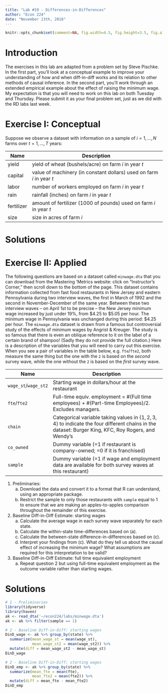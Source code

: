 ```yaml
---
title: "Lab #19 - Differences-in-Differences"
author: "Econ 224"
date: "November 13th, 2018"
---
```


<!-- knitr global options -->
```r
knitr::opts_chunk$set(comment=NA, fig.width=4.5, fig.height=3.5, fig.align = 'center')
```

# Introduction
The exercises in this lab are adapted from a problem set by Steve Pischke.
In the first part, you'll look at a conceptual example to improve your understanding of how and when diff-in-diff works and its relation to other methods of causal inference.
In the second part, you'll work through an extended empirical example about the effect of raising the minimum wage. 
My expectation is that you will need to work on this lab on both Tuesday and Thursday.
Please submit it as your final problem set, just as we did with the RD labs last week.

# Exercise I: Conceptual
Suppose we observe a dataset with information on a sample of $i = 1,...,N$ farms over $t = 1, ..., T$ years:

| Name | Description |
|-----|-----------------------------------------------|
| yield | yield of wheat (bushels/acre) on farm $i$ in year $t$ | 
| capital | value of machinery (in constant dollars) used on farm $i$ in year $t$ |
| labor | number of workers employed on farm $i$ in year $t$ |
| rain |  rainfall (inches) on farm $i$ in year $t$ |
| fertilizer | amount of fertilizer (1000 of pounds) used on farm $i$ in year $t$|
| size | size in acres of farm $i$ |


# Solutions
<!-- ANS_START -->
<!-- ANS_END -->

# Exercise II: Applied
The following questions are based on a dataset called `minwage.dta` that you can download from the Mastering 'Metrics website: click on "Instructor's Corner," then scroll down to the bottom of the page.
This dataset contains information collected from fast food restaurants in New Jersey and eastern Pennsylvania during two interview waves, the first in March of 1992 and the second in November-December of the same year.
Between these two interview waves -- on April 1st to be precise -- the New Jersey minimum wage increased by just under 19\%, from \$4.25 to \$5.05 per hour.
The minimum wage in Pennsylvania was unchanged during this period: \$4.25 per hour. 
The `minwage.dta` dataset is drawn from a famous but controversial study of the effects of minimum wages by Angrist \& Kreuger. 
The study is so famous that there is even an oblique reference to it on the label of a certain brand of shampoo!
(Sadly they do not provide the full citation.)
Here is a description of the variables that you will need to carry out this exercise.
When you see a pair of variables in the table below, e.g.\ `fte`/`fte2`, both measure the same thing but the one with the `2` is based on the *second* survey wave, while the one without the `2` is based on the *first* survey wave.

| Name | Description |
|---------------|-----------------------------------------------|
| `wage_st`/`wage_st2` | Starting wage in dollars/hour at the restaurant|
| `fte`/`fte2` | Full-time equiv. employment = \#(Full time employees) + \#(Part-time Employees)/2. Excludes managers. |
| `chain` | Categorical variable taking values in $\{1, 2, 3, 4\}$ to indicate the four different chains in the dataset: Burger King, KFC, Roy Rogers, and Wendy's |
| `co_owned` | Dummy variable (=1 if restaurant is company-owned; =0 if it is franchised) |
| `sample` | Dummy variable (=1 if wage and employment data are available for both survey waves at this restaurant)|


1. Preliminaries:
      (a) Download the data and convert it to a format that R can understand, using an appropriate package.
      (b) Restrict the sample to only those restaurants with `sample` equal to 1 to ensure that we are making an apples-to-apples comparison throughout the remainder of this exercise.
2. Baseline Diff-in-Diff Estimate: starting wages
      (a) Calculate the average wage in each survey wave separately for each state.
      (b) Calculate the within-state time-differences based on (a).
      (c) Calculate the between-state difference-in-differences based on (c).
      (d) Interpret your findings from (c). What do they tell us about the causal effect of increasing the minimum wage? What assumptions are required for this interpretation to be valid?
3. Baseline Diff-in-Diff Estimate: full time equivalent employment
      (a) Repeat question 2 but using full-time equivalent employment as the outcome variable rather than starting wages.



# Solutions
<!-- ANS_START -->
```r
# 1 - Preliminaries
library(tidyverse)
library(haven)
ak <- read_dta('~/econ224/labs/minwage.dta')
ak <- ak %>% filter(sample == 1)

# 2 - Baseline Diff-in-Diff: starting wages 
DinD_wage <- ak %>% group_by(state) %>% 
  summarize(mean_wage_st = mean(wage_st), 
            mean_wage_st2 = mean(wage_st2)) %>%
  mutate(diff = mean_wage_st2 - mean_wage_st)
DinD_wage

# 2 - Baseline Diff-in-Diff: starting wages 
DinD_emp <- ak %>% group_by(state) %>% 
  summarize(mean_fte = mean(fte), 
            mean_fte2 = mean(fte2)) %>%
  mutate(diff = mean_fte - mean_fte2)
DinD_emp
```
<!-- ANS_END -->
